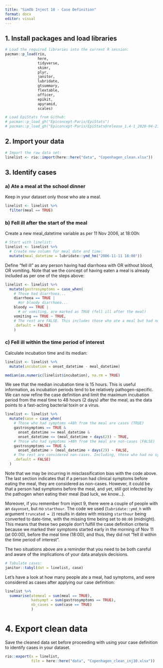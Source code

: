 ```yaml
---
title: "SimOb Inject 10 - Case Definition"
format: docx
editor: visual
---
```


## 1. Install packages and load libraries

```r
# Load the required libraries into the current R session:
pacman::p_load(rio, 
               here, 
               tidyverse, 
               skimr,
               plyr,
               janitor,
               lubridate,
               gtsummary, 
               flextable,
               officer,
               epikit, 
               apyramid, 
               scales)

# Load EpiStats from Github:
# pacman::p_load_gh("Epiconcept-Paris/EpiStats")
# pacman::p_load_gh("Epiconcept-Paris/EpiStats@release_1.4-1_2020-04-21")
```

## 2. Import your data

```r
# Import the raw data set:
linelist <- rio::import(here::here("data", "Copenhagen_clean.xlsx"))
```

## 3. Identify cases

### a) Ate a meal at the school dinner

Keep in your dataset only those who ate a meal.

```r
linelist <- linelist %>% 
  filter(meal == TRUE)
```

### b) Fell ill after the start of the meal

Create a new meal_datetime variable as per 11 Nov 2006, at 18:00h:

```r
# Start with linelist:
linelist <- linelist %>% 
  # Create new column for meal date and time:
  mutate(meal_datetime = lubridate::ymd_hm("2006-11-11 18:00"))
```

Define "fell ill" as any person having had diarrhoea with OR without blood, OR vomiting. Note that we the concept of having eaten a meal is already included as per one of the steps above:

```r
linelist <- linelist %>% 
  mutate(gastrosymptoms = case_when(
    # Those had diarrhoea...
    diarrhoea == TRUE |
      #or bloody diarrhoea...
    bloody == TRUE |
      # or vomiting, are marked as TRUE (fell ill after the meal)
    vomiting == TRUE ~ TRUE,
    # The rest are FALSE. This includes those who ate a meal but had no symptoms (did not fell ill after the meal)
    .default = FALSE)
    )
```

### c) Fell ill within the time period of interest

Calculate incubation time and its median:

```r

linelist <- linelist %>% 
  mutate(incubation = onset_datetime - meal_datetime)

median(as.numeric(linelist$incubation), na.rm = TRUE)

```

We see that the median incubation time is 15 hours. This is useful information, as incubation periods tend to be relatively pathogen-specific. We can now refine the case definition and limit the maximum incubation period from the meal time to 48 hours (2 days) after the meal, as the data points to a fast-acting bacterial toxin or a virus.

```r

linelist <- linelist %>% 
  mutate(case = case_when(
    # Those who had symptoms <48h from the meal are cases (TRUE)
    gastrosymptoms == TRUE & 
      onset_datetime >= meal_datetime &
      onset_datetime <= (meal_datetime + days(2)) ~ TRUE,
    # Those who had symptoms >48h from the meal are non-cases (FALSE)
    gastrosymptoms == TRUE & 
      onset_datetime > (meal_datetime + days(2)) ~ FALSE,
    # The rest are considered non-cases. Including, those who had no symptoms at all, who have missing data on the onset_datetime variable, or who had symptoms before eating the meal 
    .default = FALSE)
  )
```

Note that we may be incurring in misclassification bias with the code above. The last section indicates that if a person had clinical symptoms before eating the meal, they are considered as non-cases. However, it could be that a person had symptoms before the meal, and yet, still got infected by the pathogen when eating their meal (bad luck, we know...).

Moreover, if you remember from inject 9, there were a couple of people with an `dayonset`, but no `starthour`. The code we used (`lubridate::ymd_h` with argument `truncated = 2`) results in dates with missing `starthour` being converted to date-time, with the missing time being set to `00:00` (midnight). This means that these two people don't fulfill the case definition criteria because we marked their symptoms started early in the morning of Nov 11 (at 00:00), before the meal time (18:00), and thus, they did not "fell ill within the time period of interest".

The two situations above are a reminder that you need to be both careful and aware of the implications of your data analysis decisions.

```r
# Tabulate cases:
janitor::tabyl(dat = linelist, case)
```

Let's have a look at how many people ate a meal, had symptoms, and were considered as cases after applying our case definition:

```r
linelist %>% 
  summarise(atemeal = sum(meal == TRUE),
            hadsympt = sum(gastrosymptoms == TRUE),
            nb_cases = sum(case == TRUE)
            )
```

# 4. Export clean data

Save the cleaned data set before proceeding with using your case definition to identify cases in your dataset.

```r

rio::export(x = linelist, 
            file = here::here("data", "Copenhagen_clean_inj10.xlsx"))

```